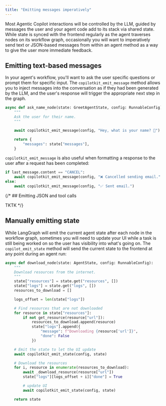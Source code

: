 ```yaml
---
title: "Emitting messages imperatively"
---
```


Most Agentic Copilot interactions will be controlled by the LLM, guided by messages the user and your agent code add to its stack via shared state. While state is synced with the frontend regularly as the agent traverses nodes on its workflow graph, occasionally you will want to imperatively send text or JSON-based messages from within an agent method as a way to give the user more immediate feedback.

## Emitting text-based messages

In your agent's workflow, you'll want to ask the user specific questions or prompt them for specific input. The `copilotkit_emit_message` method allows you to inject messages into the conversation as if they had been generated by the LLM, and the user's response will trigger the appropriate next step in the graph.

```python filename="agent.py"
async def ask_name_node(state: GreetAgentState, config: RunnableConfig):
    """
    Ask the user for their name.
    """

    await copilotkit_emit_message(config, "Hey, what is your name? 🙂")

    return {
        "messages": state["messages"],
    }
```

`copilotkit_emit_message` is also useful when formatting a response to the user after a request has been completed:

```python
if last_message.content == "CANCEL":
    await copilotkit_emit_message(config, "❌ Cancelled sending email.")
else:
    await copilotkit_emit_message(config, "✅ Sent email.")
```

{/* ## Emitting JSON and tool calls

TKTK */}

## Manually emitting state

While LangGraph will emit the current agent state after each node in the workflow graph, sometimes you will need to update your UI while a task is still being worked on so the user has visibility into what's going on. The `copilot_emit_state` method will send the current state to the frontend at any point during an agent run:

```python filename="agent.py"
async def download_node(state: AgentState, config: RunnableConfig):
    """
    Download resources from the internet.
    """
    state["resources"] = state.get("resources", [])
    state["logs"] = state.get("logs", [])
    resources_to_download = []

    logs_offset = len(state["logs"])

    # Find resources that are not downloaded
    for resource in state["resources"]:
        if not get_resource(resource["url"]):
            resources_to_download.append(resource)
            state["logs"].append({
                "message": f"Downloading {resource['url']}",
                "done": False
            })

    # Emit the state to let the UI update
    await copilotkit_emit_state(config, state)

    # Download the resources
    for i, resource in enumerate(resources_to_download):
        await _download_resource(resource["url"])
        state["logs"][logs_offset + i]["done"] = True

        # update UI
        await copilotkit_emit_state(config, state)

    return state
```